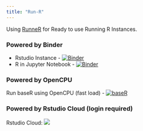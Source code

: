 ```yaml
---
title: "Run-R"
---
```


Using [RunneR](https://github.com/sk-sahu/runner) for Ready to use Running R Instances.

### Powered by Binder
* Rstudio Instance - [![Binder](https://mybinder.org/badge_logo.svg)](https://mybinder.org/v2/gh/sk-sahu/runner/master?urlpath=rstudio) 
* R in Jupyter Notebook - [![Binder](https://mybinder.org/badge_logo.svg)](https://mybinder.org/v2/gh/sk-sahu/runner/master)  

### Powered by OpenCPU
Run baseR using OpenCPU (fast load) - [![baseR](https://img.shields.io/badge/Run-baseR-blue)](https://sk-sahu.github.io/learn-R/run_baseR.html)

### Powered by Rstudio Cloud (login required)
Rstudio Cloud: [![](https://img.shields.io/badge/Rstudio-Cloud-blue)](https://rstudio.cloud/project/456585)